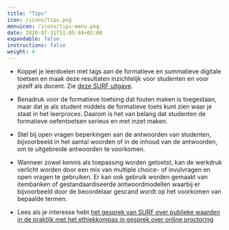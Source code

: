 ```yaml
---
title: "Tips"
icon: /icons/tips.png
menuicon: /icons/tips-menu.png
date: 2020-07-31T11:05:44+02:00
expandable: false
instructions: false
weight: 4
---
```


*	Koppel je leerdoelen met tags aan de formatieve en summatieve digitale toetsen en maak deze resultaten inzichtelijk voor studenten en voor jezelf als docent. Zie [deze SURF uitgave](https://www.surf.nl/good-practice-feedback-op-basis-van-digitale-toetsresultaten).

*	Benadruk voor de formatieve toetsing dat fouten maken is toegestaan, maar dat je als student middels de formatieve toets kunt zien waar je staat in het leerproces. Daarom is het van belang dat studenten de formatieve oefentoetsen serieus en met inzet maken.

*	Stel bij open vragen beperkingen aan de antwoorden van studenten, bijvoorbeeld in het aantal woorden of in de inhoud van de antwoorden, om te uitgebreide antwoorden te voorkomen.

*	Wanneer zowel kennis als toepassing worden getoetst, kan de werkdruk verlicht worden door een mix van multiple choice- of invulvragen en open vragen te gebruiken. Er kan ook gebruik worden gemaakt van itembanken of gestandaardiseerde antwoordmodellen waarbij er bijvoorbeeld door de beoordelaar gescand wordt op het voorkomen van bepaalde termen.

*	Lees als je interesse hebt [het gesprek van SURF over publieke waarden in de praktijk met het ethiekkompas in gesprek over online proctoring](https://communities.surf.nl/publieke-waarden/artikel/publieke-waarden-in-de-praktijk-met-het-ethiekkompas-in-gesprek-over)
